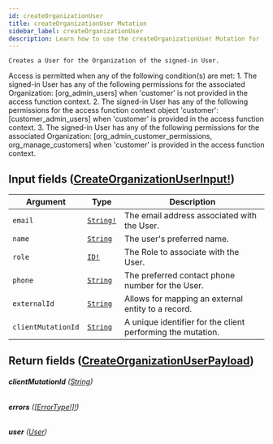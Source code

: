 ```yaml
---
id: createOrganizationUser
title: createOrganizationUser Mutation
sidebar_label: createOrganizationUser
description: Learn how to use the createOrganizationUser Mutation for 's API.
---
```


    Creates a User for the Organization of the signed-in User.

Access is permitted when any of the following condition(s) are met: 1. The signed-in User has any of the following permissions for the associated Organization: [org_admin_users] when 'customer' is not provided in the access function context. 2. The signed-in User has any of the following permissions for the access function context object 'customer': [customer_admin_users] when 'customer' is provided in the access function context. 3. The signed-in User has any of the following permissions for the associated Organization: [org_admin_customer_permissions, org_manage_customers] when 'customer' is provided in the access function context.

## Input fields ([CreateOrganizationUserInput!](api/schema/input_object/CreateOrganizationUserInput.mdx))

| Argument           | Type                                      | Description                                                 |
| ------------------ | ----------------------------------------- | ----------------------------------------------------------- |
| `email`            | [`String!`](api/schema/scalar/String.mdx) | The email address associated with the User.                 |
| `name`             | [`String`](api/schema/scalar/String.mdx)  | The user's preferred name.                                  |
| `role`             | [`ID!`](api/schema/scalar/ID.mdx)         | The Role to associate with the User.                        |
| `phone`            | [`String`](api/schema/scalar/String.mdx)  | The preferred contact phone number for the User.            |
| `externalId`       | [`String`](api/schema/scalar/String.mdx)  | Allows for mapping an external entity to a record.          |
| `clientMutationId` | [`String`](api/schema/scalar/String.mdx)  | A unique identifier for the client performing the mutation. |

## Return fields ([CreateOrganizationUserPayload](api/schema/object/CreateOrganizationUserPayload.mdx))

###### <b>clientMutationId</b> ([String](api/schema/scalar/String.mdx))

###### <b>errors</b> ([[ErrorType!]!](api/schema/object/ErrorType.mdx))

###### <b>user</b> ([User](api/schema/object/User.mdx))
